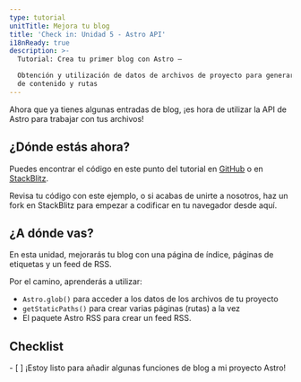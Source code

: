 ```yaml
---
type: tutorial
unitTitle: Mejora tu blog
title: 'Check in: Unidad 5 - Astro API'
i18nReady: true
description: >-
  Tutorial: Crea tu primer blog con Astro —

  Obtención y utilización de datos de archivos de proyecto para generar dinámicamente páginas
  de contenido y rutas
---
```




Ahora que ya tienes algunas entradas de blog, ¡es hora de utilizar la API de Astro para trabajar con tus archivos!

## ¿Dónde estás ahora?

Puedes encontrar el código en este punto del tutorial en [GitHub](https://github.com/withastro/blog-tutorial-demo/tree/unit-5/start) o en
[StackBlitz](https://stackblitz.com/github/withastro/blog-tutorial-demo/tree/unit-5/start?file=src/pages/index.astro).

Revisa tu código con este ejemplo, o si acabas de unirte a nosotros, haz un fork en StackBlitz para empezar a codificar en tu navegador desde aquí.

## ¿A dónde vas?

En esta unidad, mejorarás tu blog con una página de índice, páginas de etiquetas y un feed de RSS.

Por el camino, aprenderás a utilizar:
- `Astro.glob()` para acceder a los datos de los archivos de tu proyecto
- `getStaticPaths()` para crear varias páginas (rutas) a la vez
- El paquete Astro RSS para crear un feed RSS.



<Box icon="check-list">

## Checklist

<Checklist>
- [ ] ¡Estoy listo para añadir algunas funciones de blog a mi proyecto Astro!
</Checklist>
</Box>